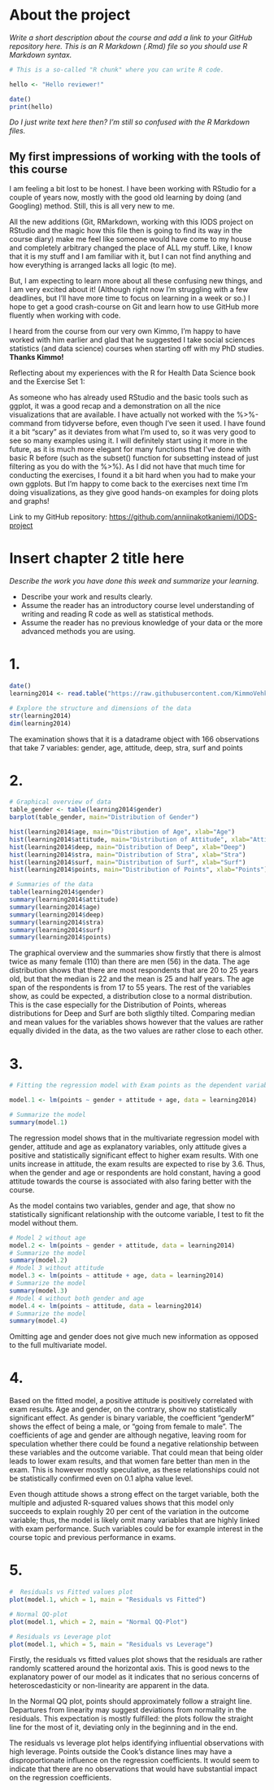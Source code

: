 # About the project

*Write a short description about the course and add a link to your GitHub repository here. This is an R Markdown (.Rmd) file so you should use R Markdown syntax.*

```r
# This is a so-called "R chunk" where you can write R code.

hello <- "Hello reviewer!"

date()
print(hello)

```

*Do I just write text here then? I'm still so confused with the R Markdown files.*

## My first impressions of working with the tools of this course

I am feeling a bit lost to be honest. I have been working with RStudio for a couple of years now, mostly with the good old learning by doing (and Googling) method. Still, this is all very new to me.

All the new additions (Git, RMarkdown, working with this IODS project on RStudio and the magic how this file then is going to find its way in the course diary) make me feel like someone would have come to my house and completely arbitrary changed the place of ALL my stuff. Like, I know that it is my stuff and I am familiar with it, but I can not find anything and how everything is arranged lacks all logic (to me).

But, I am expecting to learn more about all these confusing new things, and I am very excited about it! (Although right now I'm struggling with a few deadlines, but I'll have more time to focus on learning in a week or so.) I hope to get a good crash-course on Git and learn how to use GitHub more fluently when working with code.

I heard from the course from our very own Kimmo, I'm happy to have worked with him earlier and glad that he suggested I take social sciences statistics (and data science) courses when starting off with my PhD studies. **Thanks Kimmo!**

Reflecting about my experiences with the R for Health Data Science book and the Exercise Set 1:

As someone who has already used RStudio and the basic tools such as ggplot, it was a good recap and a demonstration on all the nice visualizations that are available. I have actually not worked with the %\>%-command from tidyverse before, even though I've seen it used. I have found it a bit "scary" as it deviates from what I'm used to, so it was very good to see so many examples using it. I will definitely start using it more in the future, as it is much more elegant for many functions that I've done with basic R before (such as the subset() function for subsetting instead of just filtering as you do with the %\>%). As I did not have that much time for conducting the exercises, I found it a bit hard when you had to make your own ggplots. But I'm happy to come back to the exercises next time I'm doing visualizations, as they give good hands-on examples for doing plots and graphs!

Link to my GitHub repository: <https://github.com/anniinakotkaniemi/IODS-project>

# Insert chapter 2 title here

*Describe the work you have done this week and summarize your learning.*

- Describe your work and results clearly. 
- Assume the reader has an introductory course level understanding of writing and reading R code as well as statistical methods.
- Assume the reader has no previous knowledge of your data or the more advanced methods you are using.

# 1.
```r
date()
learning2014 <- read.table("https://raw.githubusercontent.com/KimmoVehkalahti/Helsinki-Open-Data-Science/master/datasets/learning2014.txt", sep=",", header=T)

# Explore the structure and dimensions of the data
str(learning2014)
dim(learning2014)
```
The examination shows that it is a datadrame object with 166 observations that take 7 variables: gender, age, attitude, deep, stra, surf and points

# 2.
```r

# Graphical overview of data
table_gender <- table(learning2014$gender)
barplot(table_gender, main="Distribution of Gender")

hist(learning2014$age, main="Distribution of Age", xlab="Age")
hist(learning2014$attitude, main="Distribution of Attitude", xlab="Attitude")
hist(learning2014$deep, main="Distribution of Deep", xlab="Deep")
hist(learning2014$stra, main="Distribution of Stra", xlab="Stra")
hist(learning2014$surf, main="Distribution of Surf", xlab="Surf")
hist(learning2014$points, main="Distribution of Points", xlab="Points")

# Summaries of the data
table(learning2014$gender)
summary(learning2014$attitude)
summary(learning2014$age)
summary(learning2014$deep)
summary(learning2014$stra)
summary(learning2014$surf)
summary(learning2014$points)


```

The graphical overview and the summaries show firstly that there is almost twice as many female (110) than there are men (56) in the data. The age distribution shows that there are most respondents that are 20 to 25 years old, but that the median is 22 and the mean is 25 and half years. The age span of the respondents is from 17 to 55 years. The rest of the variables show, as could be expected, a distribution close to a normal distribution. This is the case especially for the Distribution of Points, whereas distributions for Deep and Surf are both sligthly tilted. Comparing median and mean values for the variables shows however that the values are rather equally divided in the data, as the two values are rather close to each other.

# 3. 

```r
# Fitting the regression model with Exam points as the dependent variable and gender, attitude and age as independent variables

model.1 <- lm(points ~ gender + attitude + age, data = learning2014)

# Summarize the model
summary(model.1)


```
The regression model shows that in the multivariate regression model with gender, attitude and age as explanatory variables, only attitude gives a positive and statistically significant effect to higher exam results. With one units increase in attitude, the exam results are expected to rise by 3.6. Thus, when the gender and age or respondents are hold constant, having a good attitude towards the course is associated with also faring better with the course. 

As the model contains two variables, gender and age, that show no statistically significant relationship with the outcome variable, I test to fit the model without them.

```r
# Model 2 without age
model.2 <- lm(points ~ gender + attitude, data = learning2014)
# Summarize the model
summary(model.2)
# Model 3 without attitude
model.3 <- lm(points ~ attitude + age, data = learning2014)
# Summarize the model
summary(model.3)
# Model 4 without both gender and age
model.4 <- lm(points ~ attitude, data = learning2014)
# Summarize the model
summary(model.4)


```
Omitting age and gender does not give much new information as opposed to the full multivariate model.

# 4.

Based on the fitted model, a positive attitude is positively correlated with exam results. Age and gender, on the contrary, show no statistically significant effect. As gender is binary variable, the coefficient "genderM" shows the effect of being a male, or "going from female to male". The coefficients of age and gender are although negative, leaving room for speculation whether there could be found a negative relationship between these variables and the outcome variable. That could mean that being older leads to lower exam results, and that women fare better than men in the exam. This is however mostly speculative, as these relationships could not be statistically confirmed even on 0.1 alpha value level.

Even though attitude shows a strong effect on the target variable, both the multiple and adjusted R-squared values shows that this model only succeeds to explain roughly 20 per cent of the variation in the outcome variable; thus, the model is likely omit many variables that are highly linked with exam performance. Such variables could be for example interest in the course topic and previous performance in exams.

# 5.

```r

#  Residuals vs Fitted values plot
plot(model.1, which = 1, main = "Residuals vs Fitted")

# Normal QQ-plot
plot(model.1, which = 2, main = "Normal QQ-Plot")

# Residuals vs Leverage plot
plot(model.1, which = 5, main = "Residuals vs Leverage")

```

Firstly, the residuals vs fitted values plot shows that the residuals are rather randomly scattered around the horizontal axis. This is good news to the explanatory power of our model as it indicates that no serious concerns of heteroscedasticity or non-linearity are apparent in the data.

In the Normal QQ plot, points should approximately follow a straight line. Departures from linearity may suggest deviations from normality in the residuals. This expectation is mostly fulfilled: the plots follow the straight line for the most of it, deviating only in the beginning and in the end.

The residuals vs leverage plot helps identifying influential observations with high leverage.  Points outside the Cook's distance lines may have a disproportionate influence on the regression coefficients. It would seem to indicate that there are no observations that would have substantial impact on the regression coefficients.